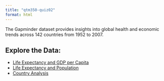 ```yaml
---
title: "qtm350-quiz02"
format: html
---
```


The Gapminder dataset provides insights into global health and economic trends across 142 countries from 1952 to 2007.

## Explore the Data:
- [Life Expectancy and GDP per Capita](life-gdp.qmd)
- [Life Expectancy and Population](life-population.qmd)
- [Country Analysis](country.qmd)
